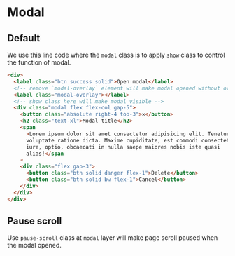 # Modal


## Default

We use this line code where the `modal` class is to apply `show` class to control the function of modal.

```html {3-6}
<div>
  <label class="btn success solid">Open modal</label>
  <!-- remove `modal-overlay` element will make modal opened without overlay -->
  <label class="modal-overlay"></label>
  <!-- show class here will make modal visible -->
  <div class="modal flex flex-col gap-5">
    <button class="absolute right-4 top-3">✕</button>
    <h2 class="text-xl">Modal title</h2>
    <span
      >Lorem ipsum dolor sit amet consectetur adipisicing elit. Tenetur dolorum
      voluptate ratione dicta. Maxime cupiditate, est commodi consectetur earum
      iure, optio, obcaecati in nulla saepe maiores nobis iste quasi
      alias!</span
    >
    <div class="flex gap-3">
      <button class="btn solid danger flex-1">Delete</button>
      <button class="btn solid bw flex-1">Cancel</button>
    </div>
  </div>
</div>
```

<ModalDemo />

## Pause scroll

Use `pause-scroll` class at `modal` layer will make page scroll paused when the modal opened.

<br />
<ModalDemo pauseScroll={true} />
